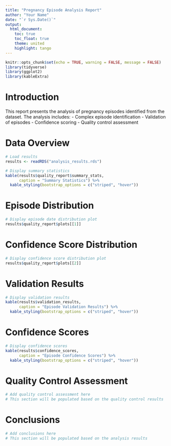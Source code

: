 ```yaml
---
title: "Pregnancy Episode Analysis Report"
author: "Your Name"
date: "`r Sys.Date()`"
output:
  html_document:
    toc: true
    toc_float: true
    theme: united
    highlight: tango
---
```


```r
knitr::opts_chunk$set(echo = TRUE, warning = FALSE, message = FALSE)
library(tidyverse)
library(ggplot2)
library(kableExtra)
```

# Introduction

This report presents the analysis of pregnancy episodes identified from the dataset. The analysis includes:
- Complex episode identification
- Validation of episodes
- Confidence scoring
- Quality control assessment

# Data Overview

```r
# Load results
results <- readRDS("analysis_results.rds")

# Display summary statistics
kable(results$quality_report$summary_stats, 
      caption = "Summary Statistics") %>%
  kable_styling(bootstrap_options = c("striped", "hover"))
```

# Episode Distribution

```r
# Display episode date distribution plot
results$quality_report$plots[[1]]
```

# Confidence Score Distribution

```r
# Display confidence score distribution plot
results$quality_report$plots[[2]]
```

# Validation Results

```r
# Display validation results
kable(results$validation_results, 
      caption = "Episode Validation Results") %>%
  kable_styling(bootstrap_options = c("striped", "hover"))
```

# Confidence Scores

```r
# Display confidence scores
kable(results$confidence_scores, 
      caption = "Episode Confidence Scores") %>%
  kable_styling(bootstrap_options = c("striped", "hover"))
```

# Quality Control Assessment

```r
# Add quality control assessment here
# This section will be populated based on the quality control results
```

# Conclusions

```r
# Add conclusions here
# This section will be populated based on the analysis results
``` 